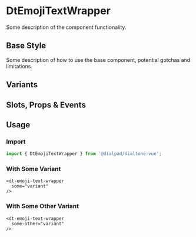 
# DtEmojiTextWrapper

<Subtitle>
  Some description of the component functionality.
</Subtitle>

## Base Style

Some description of how to use the base component, potential gotchas and limitations.

<Canvas>
  <Story id="<GROUP>-dt-emoji-text-wrapper--default" />
</Canvas>

## Variants

<Canvas>
  <Story id="<GROUP>-dt-emoji-text-wrapper--variants" />
</Canvas>

## Slots, Props & Events

<ArgsTable story={PRIMARY_STORY} />

## Usage

### Import

```jsx
import { DtEmojiTextWrapper } from '@dialpad/dialtone-vue';
```

### With Some Variant

```vue
<dt-emoji-text-wrapper
  some="variant"
/>
```

### With Some Other Variant

```vue
<dt-emoji-text-wrapper
  some-other="variant"
/>
```

